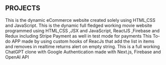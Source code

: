 ## PROJECTS 

<ProjectCard title="Thrift Store" link="https://thrift-ecommerce.netlify.app/" bg="linear-gradient(to right, #D4145A 0%, #FBB03B 100%)">
This is the dynamic eCommerce website created solely using HTML,CSS and JavaScript.
</ProjectCard>

<ProjectCard title="HOMEFLIX Movie Site" link="https://homeflix-build.netlify.app"  bg="linear-gradient(to right, blue 10%, pink)">
This is the dynamic full fledged working movie website programmed using HTML,CSS ,JSX and JavaScript, ReactJS ,Firebase and Redux including Stripe Payment as well in test mode for payments  
</ProjectCard>

<ProjectCard title="To-Do App Using ReactJS" link="https://deploy-preview-1--heartfelt-naiad-44183b.netlify.app/" bg="linear-gradient(to right, rgb(0, 146, 69) 0%, rgb(252, 238, 33) 100%)">
This To-do APP made by using custom hooks of ReacJs that add the list in items and removes in realtime returns alert on empty string. 
</ProjectCard>

<ProjectCard title="ChatGPT Clone" link="https://chatgpt-build.vercel.app/" bg="linear-gradient(to right, rgb(213, 133, 255) 0%, rgb(0, 255, 238) 100%)">
This is a full working ChatGPT clone with Google Authentication made with Next.js, Firebase and OpenAI API
</ProjectCard>

